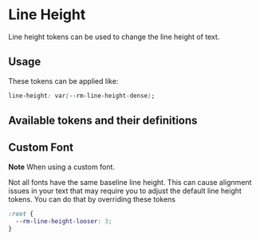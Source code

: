 
<Meta title="Tokens/Typography/Line Height" />

# Line Height

Line height tokens can be used to change the line height of text.

## Usage

These tokens can be applied like:

```css
line-height: var(--rm-line-height-dense);
```

## Available tokens and their definitions

<DesignTokenDocBlock categoryName="Line Height" viewType="card" />

## Custom Font

**Note** When using a <LinkTo kind="tokens-typography-font-family--default#custom-font">custom font</LinkTo>.

Not all fonts have the same baseline line height. This can cause alignment issues in your text that may require you to adjust the default line height tokens. You can do that by overriding these tokens

```css
:root {
  --rm-line-height-looser: 3;
}
```
